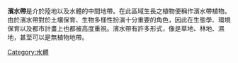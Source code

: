 {{河流系列模板}}

'''濱水帶'''是介於陸地以及水體的中間地帶。在此區域生長之植物便稱作濱水帶植物。由於濱水帶對於土壤保育、生物多樣性扮演十分重要的角色，因此在生態學、環境保育以及都市計畫上也都被高度重視。濱水帶有許多形式，像是草地、林地、濕地，甚至可以是無植物地帶。

{{geo-term-stub}}
[[Category:水體|Category:水體]]